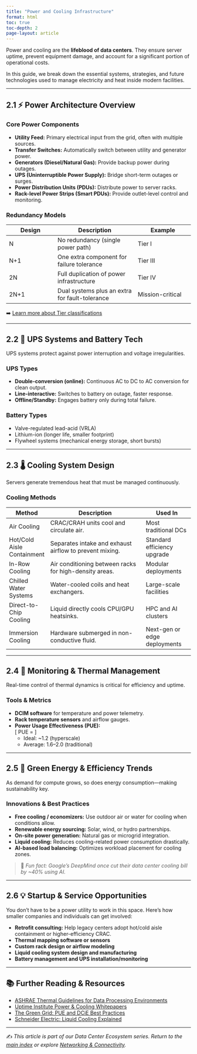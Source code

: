 ```yaml
---
title: "Power and Cooling Infrastructure"
format: html
toc: true
toc-depth: 2
page-layout: article
---
```


Power and cooling are the **lifeblood of data centers**. They ensure server uptime, prevent equipment damage, and account for a significant portion of operational costs.

In this guide, we break down the essential systems, strategies, and future technologies used to manage electricity and heat inside modern facilities.

---

## 2.1 ⚡ Power Architecture Overview

### Core Power Components

- **Utility Feed:** Primary electrical input from the grid, often with multiple sources.
- **Transfer Switches:** Automatically switch between utility and generator power.
- **Generators (Diesel/Natural Gas):** Provide backup power during outages.
- **UPS (Uninterruptible Power Supply):** Bridge short-term outages or surges.
- **Power Distribution Units (PDUs):** Distribute power to server racks.
- **Rack-level Power Strips (Smart PDUs):** Provide outlet-level control and monitoring.

### Redundancy Models

| Design | Description | Example |
|--------|-------------|---------|
| N      | No redundancy (single power path) | Tier I |
| N+1    | One extra component for failure tolerance | Tier III |
| 2N     | Full duplication of power infrastructure | Tier IV |
| 2N+1   | Dual systems plus an extra for fault-tolerance | Mission-critical |

➡️ [Learn more about Tier classifications](Facilities.html#tier-certification)

---

## 2.2 🔋 UPS Systems and Battery Tech

UPS systems protect against power interruption and voltage irregularities.

### UPS Types
- **Double-conversion (online):** Continuous AC to DC to AC conversion for clean output.
- **Line-interactive:** Switches to battery on outage, faster response.
- **Offline/Standby:** Engages battery only during total failure.

### Battery Types
- Valve-regulated lead-acid (VRLA)
- Lithium-ion (longer life, smaller footprint)
- Flywheel systems (mechanical energy storage, short bursts)

---

## 2.3 🌡️ Cooling System Design

Servers generate tremendous heat that must be managed continuously.

### Cooling Methods

| Method                 | Description                                              | Used In                     |
|------------------------|----------------------------------------------------------|-----------------------------|
| Air Cooling            | CRAC/CRAH units cool and circulate air.                  | Most traditional DCs        |
| Hot/Cold Aisle Containment | Separates intake and exhaust airflow to prevent mixing. | Standard efficiency upgrade |
| In-Row Cooling         | Air conditioning between racks for high-density areas.   | Modular deployments         |
| Chilled Water Systems  | Water-cooled coils and heat exchangers.                  | Large-scale facilities      |
| Direct-to-Chip Cooling | Liquid directly cools CPU/GPU heatsinks.                 | HPC and AI clusters         |
| Immersion Cooling      | Hardware submerged in non-conductive fluid.              | Next-gen or edge deployments |

---

## 2.4 🧠 Monitoring & Thermal Management

Real-time control of thermal dynamics is critical for efficiency and uptime.

### Tools & Metrics
- **DCIM software** for temperature and power telemetry.
- **Rack temperature sensors** and airflow gauges.
- **Power Usage Effectiveness (PUE):**  
  \[
  PUE = \frac{\text{Total Facility Power}}{\text{IT Equipment Power}}
  \]
  - Ideal: ~1.2 (hyperscale)
  - Average: 1.6–2.0 (traditional)

---

## 2.5 🌱 Green Energy & Efficiency Trends

As demand for compute grows, so does energy consumption—making sustainability key.

### Innovations & Best Practices

- **Free cooling / economizers:** Use outdoor air or water for cooling when conditions allow.
- **Renewable energy sourcing:** Solar, wind, or hydro partnerships.
- **On-site power generation:** Natural gas or microgrid integration.
- **Liquid cooling:** Reduces cooling-related power consumption drastically.
- **AI-based load balancing:** Optimizes workload placement for cooling zones.

> 🧠 *Fun fact: Google’s DeepMind once cut their data center cooling bill by ~40% using AI.*

---

## 2.6 💡 Startup & Service Opportunities

You don’t have to be a power utility to work in this space. Here’s how smaller companies and individuals can get involved:

- **Retrofit consulting:** Help legacy centers adopt hot/cold aisle containment or higher-efficiency CRAC.
- **Thermal mapping software or sensors**
- **Custom rack design or airflow modeling**
- **Liquid cooling system design and manufacturing**
- **Battery management and UPS installation/monitoring**

---

## 📚 Further Reading & Resources

- [ASHRAE Thermal Guidelines for Data Processing Environments](https://www.ashrae.org/)
- [Uptime Institute Power & Cooling Whitepapers](https://uptimeinstitute.com/)
- [The Green Grid: PUE and DCiE Best Practices](https://www.thegreengrid.org/)
- [Schneider Electric: Liquid Cooling Explained](https://www.se.com/)

---

✍️ *This article is part of our Data Center Ecosystem series. Return to the [main index](index.html) or explore [Networking & Connectivity](Networking.html).*
